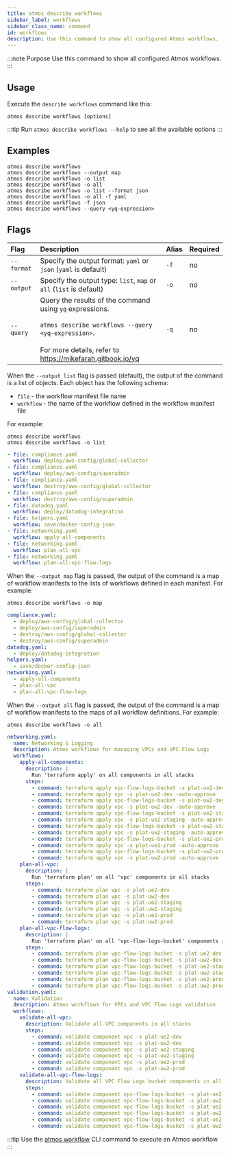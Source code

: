 ```yaml
---
title: atmos describe workflows
sidebar_label: workflows
sidebar_class_name: command
id: workflows
description: Use this command to show all configured Atmos workflows.
---
```


:::note Purpose
Use this command to show all configured Atmos workflows.
:::

<Screengrab title="atmos describe workflows --help" slug="atmos-describe-workflows--help" />

## Usage

Execute the `describe workflows` command like this:

```shell
atmos describe workflows [options]
```

:::tip
Run `atmos describe workflows --help` to see all the available options
:::

## Examples

```shell
atmos describe workflows
atmos describe workflows --output map
atmos describe workflows -o list
atmos describe workflows -o all
atmos describe workflows -o list --format json
atmos describe workflows -o all -f yaml
atmos describe workflows -f json
atmos describe workflows --query <yq-expression>
```

## Flags

| Flag       | Description                                                                                                                                                                               | Alias | Required |
|:-----------|:------------------------------------------------------------------------------------------------------------------------------------------------------------------------------------------|:------|:---------|
| `--format` | Specify the output format: `yaml` or `json` (`yaml` is default)                                                                                                                           | `-f`  | no       |
| `--output` | Specify the output type: `list`, `map` or `all` (`list` is default)                                                                                                                       | `-o`  | no       |
| `--query`  | Query the results of the command using `yq` expressions.<br/><br/>`atmos describe workflows --query <yq-expression>`.<br/><br/>For more details, refer to https://mikefarah.gitbook.io/yq | `-q`  | no       |

When the `--output list` flag is passed (default), the output of the command is a list of objects. Each object has the
following schema:

- `file` - the workflow manifest file name
- `workflow` - the name of the workflow defined in the workflow manifest file

For example:

```shell
atmos describe workflows
atmos describe workflows -o list
```

```yaml
- file: compliance.yaml
  workflow: deploy/aws-config/global-collector
- file: compliance.yaml
  workflow: deploy/aws-config/superadmin
- file: compliance.yaml
  workflow: destroy/aws-config/global-collector
- file: compliance.yaml
  workflow: destroy/aws-config/superadmin
- file: datadog.yaml
  workflow: deploy/datadog-integration
- file: helpers.yaml
  workflow: save/docker-config-json
- file: networking.yaml
  workflow: apply-all-components
- file: networking.yaml
  workflow: plan-all-vpc
- file: networking.yaml
  workflow: plan-all-vpc-flow-logs
```

When the `--output map` flag is passed, the output of the command is a map of workflow manifests to the lists of
workflows defined in each manifest.
For example:

```shell
atmos describe workflows -o map
```

```yaml
compliance.yaml:
  - deploy/aws-config/global-collector
  - deploy/aws-config/superadmin
  - destroy/aws-config/global-collector
  - destroy/aws-config/superadmin
datadog.yaml:
  - deploy/datadog-integration
helpers.yaml:
  - save/docker-config-json
networking.yaml:
  - apply-all-components
  - plan-all-vpc
  - plan-all-vpc-flow-logs
```

When the `--output all` flag is passed, the output of the command is a map of workflow manifests to the maps of all
workflow definitions. For example:

```shell
atmos describe workflows -o all
```

```yaml
networking.yaml:
  name: Networking & Logging
  description: Atmos workflows for managing VPCs and VPC Flow Logs
  workflows:
    apply-all-components:
      description: |
        Run 'terraform apply' on all components in all stacks
      steps:
        - command: terraform apply vpc-flow-logs-bucket -s plat-ue2-dev -auto-approve
        - command: terraform apply vpc -s plat-ue2-dev -auto-approve
        - command: terraform apply vpc-flow-logs-bucket -s plat-uw2-dev -auto-approve
        - command: terraform apply vpc -s plat-uw2-dev -auto-approve
        - command: terraform apply vpc-flow-logs-bucket -s plat-ue2-staging -auto-approve
        - command: terraform apply vpc -s plat-ue2-staging -auto-approve
        - command: terraform apply vpc-flow-logs-bucket -s plat-uw2-staging -auto-approve
        - command: terraform apply vpc -s plat-uw2-staging -auto-approve
        - command: terraform apply vpc-flow-logs-bucket -s plat-ue2-prod -auto-approve
        - command: terraform apply vpc -s plat-ue2-prod -auto-approve
        - command: terraform apply vpc-flow-logs-bucket -s plat-uw2-prod -auto-approve
        - command: terraform apply vpc -s plat-uw2-prod -auto-approve
    plan-all-vpc:
      description: |
        Run 'terraform plan' on all 'vpc' components in all stacks
      steps:
        - command: terraform plan vpc -s plat-ue2-dev
        - command: terraform plan vpc -s plat-uw2-dev
        - command: terraform plan vpc -s plat-ue2-staging
        - command: terraform plan vpc -s plat-uw2-staging
        - command: terraform plan vpc -s plat-ue2-prod
        - command: terraform plan vpc -s plat-uw2-prod
    plan-all-vpc-flow-logs:
      description: |
        Run 'terraform plan' on all 'vpc-flow-logs-bucket' components in all stacks
      steps:
        - command: terraform plan vpc-flow-logs-bucket -s plat-ue2-dev
        - command: terraform plan vpc-flow-logs-bucket -s plat-uw2-dev
        - command: terraform plan vpc-flow-logs-bucket -s plat-ue2-staging
        - command: terraform plan vpc-flow-logs-bucket -s plat-uw2-staging
        - command: terraform plan vpc-flow-logs-bucket -s plat-ue2-prod
        - command: terraform plan vpc-flow-logs-bucket -s plat-uw2-prod
validation.yaml:
  name: Validation
  description: Atmos workflows for VPCs and VPC Flow Logs validation
  workflows:
    validate-all-vpc:
      description: Validate all VPC components in all stacks
      steps:
        - command: validate component vpc -s plat-ue2-dev
        - command: validate component vpc -s plat-uw2-dev
        - command: validate component vpc -s plat-ue2-staging
        - command: validate component vpc -s plat-uw2-staging
        - command: validate component vpc -s plat-ue2-prod
        - command: validate component vpc -s plat-uw2-prod
    validate-all-vpc-flow-logs:
      description: Validate all VPC Flow Logs bucket components in all stacks
      steps:
        - command: validate component vpc-flow-logs-bucket -s plat-ue2-dev
        - command: validate component vpc-flow-logs-bucket -s plat-uw2-dev
        - command: validate component vpc-flow-logs-bucket -s plat-ue2-staging
        - command: validate component vpc-flow-logs-bucket -s plat-uw2-staging
        - command: validate component vpc-flow-logs-bucket -s plat-ue2-prod
        - command: validate component vpc-flow-logs-bucket -s plat-uw2-prod
```

:::tip
Use the [atmos workflow](/cli/commands/workflow) CLI command to execute an Atmos workflow
:::

